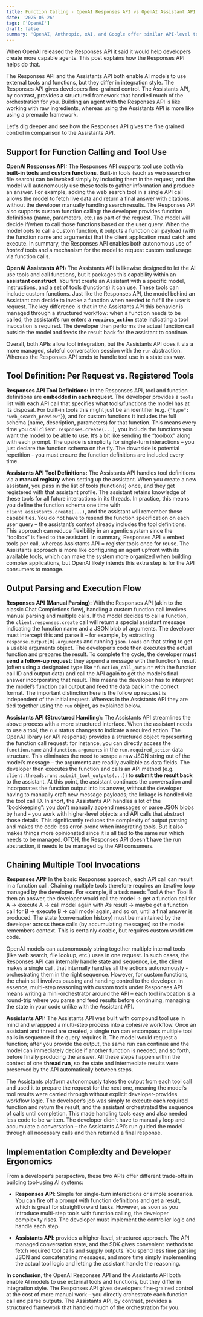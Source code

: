 ```yaml
---
title: Function Calling - OpenAI Responses API vs OpenAI Assistant API
date: '2025-05-26'
tags: ['OpenAI']
draft: false
summary: 'OpenAI, Anthropic, xAI, and Google offer similar API-level tools for their LLMs, focusing on structured tool usage like function calling, web search, file handling, and code execution. While OpenAI provides built-in tools (web search, file search, code interpreter), Anthropic emphasizes client/server tool use distinctions, including editing and execution tools. xAI’s Grok prioritizes real-time web data integration. Google’s Gemini supports extensive custom integrations via function calling within Vertex AI.'
---
```


When OpenAI released the Responses API it said it would help developers create more capable agents. This post explains how the Responses API helps do that.

The Responses API and the Assistants API both enable AI models to use external tools and functions, but they differ in integration style. The Responses API gives developers fine-grained control. The Assistants API, by contrast, provides a structured framework that handled much of the orchestration for you. Building an agent with the Responses API is like working with raw ingredients, whereas using the Assistants API is more like using a premade framework.

Let's dig deeper and see how the Responses API gives the fine grained control in comparison to the Assistants API.

## Support for Function Calling and Tool Use

**OpenAI Responses API:** The Responses API supports tool use both via **built-in tools** and **custom functions**. Built-in tools (such as web search or file search) can be invoked simply by including them in the request, and the model will autonomously use these tools to gather information and produce an answer. For example, adding the web search tool in a single API call allows the model to fetch live data and return a final answer with citations, without the developer manually handling search results. The Responses API also supports custom function calling: the developer provides function definitions (name, parameters, etc.) as part of the request. The model will decide if/when to call those functions based on the user query. When the model opts to call a custom function, it outputs a function call payload (with the function name and arguments) that the client application must catch and execute. In summary, the Responses API enables both autonomous use of _hosted_ tools and a mechanism for the model to request custom tool usage via function calls.

**OpenAI Assistants API:** The Assistants API is likewise designed to let the AI use tools and call functions, but it packages this capability within an **assistant construct**. You first create an Assistant with a specific model, instructions, and a set of tools (functions) it can use. These tools can include custom functions. Just like the Responses API, the model behind an Assistant can decide to invoke a function when needed to fulfill the user’s request. The key difference is that in the Assistants API this behavior is managed through a structured workflow: when a function needs to be called, the assistant’s run enters a **`requires_action`** state indicating a tool invocation is required. The developer then performs the actual function call outside the model and feeds the result back for the assistant to continue.

Overall, both APIs allow tool integration, but the Assistants API does it via a more managed, stateful conversation session with the `run` abstraction. Whereas the Responses API tends to handle tool use in a stateless way.

## Tool Definition: Per Request vs. Registered Tools

**Responses API Tool Definitions:** In the Responses API, tool and function definitions are **embedded in each request**. The developer provides a `tools` list with each API call that specifies what tools/functions the model has at its disposal. For built-in tools this might just be an identifier (e.g. `{"type": "web_search_preview"}`), and for custom functions it includes the full schema (name, description, parameters) for that function. This means every time you call `client.responses.create(...)`, you include the functions you want the model to be able to use. It’s a bit like sending the “toolbox” along with each prompt. The upside is simplicity for single-turn interactions – you just declare the function schema on the fly. The downside is potential repetition - you must ensure the function definitions are included every time.

**Assistants API Tool Definitions:** The Assistants API handles tool definitions via a **manual registry** when setting up the assistant. When you create a new assistant, you pass in the list of tools (functions) once, and they get registered with that assistant profile. The assistant retains knowledge of these tools for all future interactions in its threads. In practice, this means you define the function schema one time with `client.assistants.create(...)`, and the assistant will remember those capabilities. You do not have to resend the function specification on each user query – the assistant’s context already includes the tool definitions. This approach can reduce flexibility in an agentic system since the “toolbox” is fixed to the assistant. In summary, Responses API = embed tools per call, whereas Assistants API = register tools once for reuse. The Assistants approach is more like configuring an agent upfront with its available tools, which can make the system more organized when building complex applications, but OpenAI likely intends this extra step is for the API consumers to manage.

## Output Parsing and Execution Flow

**Responses API (Manual Parsing):** With the Responses API (akin to the classic Chat Completions flow), handling a custom function call involves manual parsing and multiple calls. If the model decides to call a function, the `client.responses.create` call will return a special assistant message indicating the function name and a JSON blob of arguments. The developer must intercept this and parse it – for example, by extracting `response.output[0].arguments` and running `json.loads` on that string to get a usable arguments object. The developer’s code then executes the actual function and prepares the result. To complete the cycle, the developer **must send a follow-up request**: they append a message with the function’s result (often using a designated type like `"function_call_output"` with the function call ID and output data) and call the API again to get the model’s final answer incorporating that result. This means the developer has to interpret the model’s function call output and feed the data back in the correct format. The important distinction here is the follow up request is independent of the initial request. Whereas in the Assistants API they are tied together using the `run` object, as explained below.

**Assistants API (Structured Handling):** The Assistants API streamlines the above process with a more structured interface. When the assistant needs to use a tool, the `run` status changes to indicate a required action. The OpenAI library (or API response) provides a structured object representing the function call request: for instance, you can directly access the `function.name` and `function.arguments` in the `run.required_action` data structure. This eliminates the need to scrape a raw JSON string out of the model’s message – the arguments are readily available as data fields. The developer then executes the function and calls an API method (e.g. `client.threads.runs.submit_tool_outputs(...)`) to **submit the result back** to the assistant. At this point, the assistant continues the conversation and incorporates the function output into its answer, without the developer having to manually craft new message payloads; the linkage is handled via the tool call ID. In short, the Assistants API handles a lot of the “bookkeeping”: you don’t manually append messages or parse JSON blobs by hand – you work with higher-level objects and API calls that abstract those details. This significantly reduces the complexity of output parsing and makes the code less error-prone when integrating tools. But it also makes things more opinionated since it is all tied to the same run which needs to be managed. OTOH, the Responses API doesn't have the run abstraction, it needs to be managed by the API consumers.

## Chaining Multiple Tool Invocations

**Responses API:** In the basic Responses approach, each API call can result in a function call. Chaining multiple tools therefore requires an iterative loop managed by the developer. For example, if a task needs Tool A then Tool B then an answer, the developer would call the model -> get a function call for A -> execute A -> call model again with A’s result -> maybe get a function call for B -> execute B -> call model again, and so on, until a final answer is produced. The state (conversation history) must be maintained by the developer across these calls (by accumulating messages) so the model remembers context. This is certainly doable, but requires custom workflow code.

OpenAI models can autonomously string together multiple internal tools (like web search, file lookup, etc.) uses in one request. In such cases, the Responses API can internally handle state and sequence, i.e, the client makes a single call, that internally handles all the actions autonomously - orchestrating them in the right sequence. However, for custom functions, the chain still involves pausing and handing control to the developer. In essence, multi-step reasoning with custom tools under Responses API means writing a mini-orchestrator around the API – each tool invocation is a round-trip where you parse and feed results before continuing, managing the state in your code unlike with the Assistant API.

**Assistants API:** The Assistants API was built with compound tool use in mind and wrappped a multi-step process into a cohesive workflow. Once an assistant and thread are created, a single **run** can encompass multiple tool calls in sequence if the query requires it. The model would request a function; after you provide the output, the same run can continue and the model can immediately decide if another function is needed, and so forth, before finally producing the answer. All these steps happen within the context of one **thread run**, so the state and intermediate results were preserved by the API automatically between steps.

The Assistants platform autonomously takes the output from each tool call and used it to prepare the request for the next one, meaning the model’s tool results were carried through without explicit developer-provides workflow logic. The developer’s job was simply to execute each required function and return the result, and the assistant orchestrated the sequence of calls until completion. This made handling tools easy and also needed less code to be written. The developer didn't have to manually loop and accumulate a conversation – the Assistants API’s run guided the model through all necessary calls and then returned a final response.

## Implementation Complexity and Developer Ergonomics

From a developer’s perspective, these two APIs offer different trade-offs in building tool-using AI systems:

- **Responses API**: Simple for single-turn interactions or simple scenarios. You can fire off a prompt with function definitions and get a result, which is great for straightforward tasks. However, as soon as you introduce multi-step tools with function calling,
  the developer complexity rises. The developer must implement the controller logic and handle each step.

- **Assistants API**: provides a higher-level, structured approach.
  The API managed conversation state, and the SDK gives convenient methods to fetch required tool calls and supply outputs.
  You spend less time parsing JSON and concatenating messages, and more time simply implementing the actual tool logic and
  letting the assistant handle the reasoning.

**In conclusion**, the OpenAI Responses API and the Assistants API both enable AI models to use external tools and functions, but they differ in integration style. The Responses API gives developers fine-grained control at the cost of more manual work – you directly orchestrate each function call and parse outputs. The Assistants API, by contrast, provides a structured framework that handled much of the orchestration for you.
